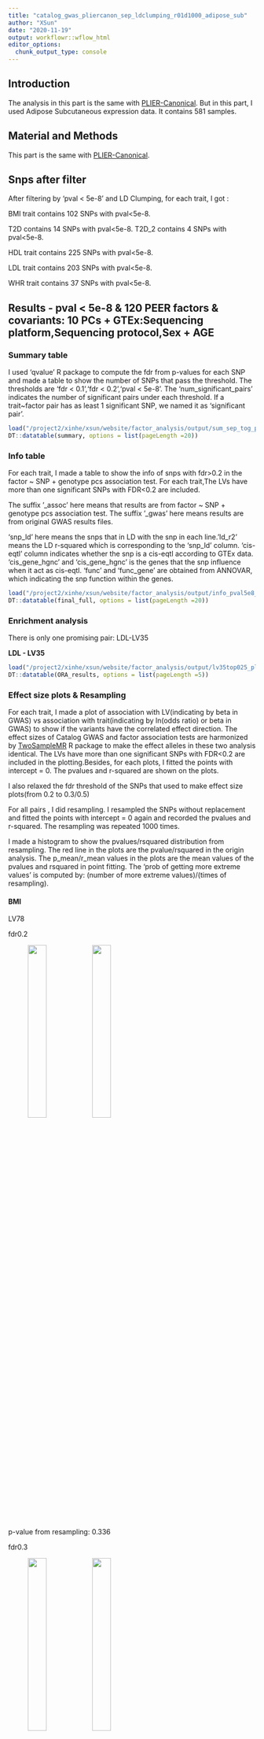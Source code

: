 ```yaml
---
title: "catalog_gwas_pliercanon_sep_ldclumping_r01d1000_adipose_sub"
author: "XSun"
date: "2020-11-19"
output: workflowr::wflow_html
editor_options:
  chunk_output_type: console
---
```



## Introduction

The analysis in this part is the same with [PLIER-Canonical](https://xsun1229.github.io/factor_analysis/catalog_gwas_pliercanon_sep_ldclumping_r01d1000.html). But in this part, I used Adipose Subcutaneous expression data. It contains 581 samples. 


## Material and Methods

This part is the same with [PLIER-Canonical](https://xsun1229.github.io/factor_analysis/catalog_gwas_pliercanon_sep_ldclumping_r01d1000.html).


## Snps after filter

After filtering by 'pval < 5e-8' and LD Clumping, for each trait, I got :

BMI trait contains 102 SNPs with pval<5e-8. 

T2D contains 14 SNPs with pval<5e-8. T2D_2 contains 4 SNPs with pval<5e-8.

HDL trait contains 225 SNPs with pval<5e-8.

LDL trait contains 203 SNPs with pval<5e-8.

WHR trait contains 37 SNPs with pval<5e-8.


## Results - pval < 5e-8 & 120 PEER factors & covariants: 10 PCs + GTEx:Sequencing platform,Sequencing protocol,Sex + AGE

### Summary table

I used 'qvalue' R package to compute the fdr from p-values for each SNP and made a table to show the number of SNPs that pass the threshold. The thresholds are 'fdr < 0.1','fdr < 0.2','pval < 5e-8'. The 'num_significant_pairs' indicates the number of significant pairs under each threshold. If a trait~factor pair has as least 1 significant SNP, we named it as 'significant pair'. 

```r
load("/project2/xinhe/xsun/website/factor_analysis/output/sum_sep_tog_pval_pliercanon_wgpc_ldcl_d1k_ageco_adp.rdata")
DT::datatable(summary, options = list(pageLength =20))
```


### Info table

For each trait, I made a table to show the info of snps with fdr>0.2 in the factor ~ SNP + genotype pcs association test. For each trait,The LVs have more than one significant SNPs with FDR<0.2 are included. 

The suffix '_assoc' here means that results are from factor ~ SNP + genotype pcs association test. The suffix '_gwas' here means results are from original GWAS results files. 

'snp_ld' here means the snps that in LD with the snp in each line.'ld_r2' means the LD r-squared which is corresponding to the 'snp_ld' column. 'cis-eqtl' column indicates whether the snp is a cis-eqtl according to GTEx data. 'cis_gene_hgnc' and 'cis_gene_hgnc' is the genes that the snp influence when it act as cis-eqtl. 'func' and 'func_gene' are obtained from ANNOVAR, which indicating the snp function within the genes.


```r
load("/project2/xinhe/xsun/website/factor_analysis/output/info_pval5e8_pliercanon_ld_d1k_ageco_adp.rdata")
DT::datatable(final_full, options = list(pageLength =20))
```


### Enrichment analysis

There is only one promising pair: LDL-LV35

**LDL - LV35**

```r
load("/project2/xinhe/xsun/website/factor_analysis/output/lv35top025_pliercanon_adp.rdata")
DT::datatable(ORA_results, options = list(pageLength =5))
```


### Effect size plots & Resampling

For each trait, I made a plot of association with LV(indicating by beta in GWAS) vs association with trait(indicating by ln(odds ratio) or beta in GWAS) to show if the variants have the correlated effect direction. The effect sizes of Catalog GWAS and factor association tests are harmonized by [TwoSampleMR](https://mrcieu.github.io/TwoSampleMR/articles/introduction.html) R package to make the effect alleles in these two analysis identical. The LVs have more than one significant SNPs with FDR<0.2 are included in the plotting.Besides, for each plots, I fitted the points with intercept = 0. The pvalues and r-squared are shown on the plots.

I also relaxed the fdr threshold of the SNPs that used to make effect size plots(from 0.2 to 0.3/0.5)

For all pairs , I did resampling. I resampled the SNPs without replacement and fitted the points with intercept = 0 again and recorded the pvalues and r-squared. The resampling was repeated 1000 times.

I made a histogram to show the pvalues/rsquared distribution from resampling. The red line in the plots are the pvalue/rsquared in the origin analysis. The p_mean/r_mean values in the plots are the mean values of the pvalues and rsquared in point fitting. The 'prob of getting more extreme values' is computed by: (number of more extreme values)/(times of resampling).

#### BMI 

LV78

fdr0.2

<figure class="half">
    <img src="https://github.com/xsun1229/factor_analysis/raw/master/output/effectsize_lv78_bmi_pval5e8_pliercanon_d1k_ageco_adp.jpeg" width="30%">
    <img src="https://github.com/xsun1229/factor_analysis/raw/master/output/resampling_hist_pliercanon_78_bmi_adp.jpeg" width="30%">
</figure>

p-value from resampling: 0.336

fdr0.3 

<figure class="half">
    <img src="https://github.com/xsun1229/factor_analysis/raw/master/output/effectsize_lv78_bmi_pval5e8_pliercanon_d1k_ageco_fdr03_adp.jpeg" width="30%">
    <img src="https://github.com/xsun1229/factor_analysis/raw/master/output/resampling_hist_pliercanon_78_bmi_fdr03_adp.jpeg" width="30%">
</figure>

p-value from resampling: 0.336

fdr0.5

<figure class="half">
    <img src="https://github.com/xsun1229/factor_analysis/raw/master/output/effectsize_lv78_bmi_pval5e8_pliercanon_d1k_ageco_fdr05_adp.jpeg" width="30%">
    <img src="https://github.com/xsun1229/factor_analysis/raw/master/output/resampling_hist_pliercanon_78_bmi_fdr05_adp.jpeg" width="30%">
</figure>

p-value from resampling: 0.432

LV100

fdr0.2

<figure class="half">
    <img src="https://github.com/xsun1229/factor_analysis/raw/master/output/effectsize_lv100_bmi_pval5e8_pliercanon_d1k_ageco_adp.jpeg" width="30%">
    <img src="https://github.com/xsun1229/factor_analysis/raw/master/output/resampling_hist_pliercanon_100_bmi_adp.jpeg" width="30%">
</figure>

p-value from resampling: 0.305

fdr0.3 

<figure class="half">
    <img src="https://github.com/xsun1229/factor_analysis/raw/master/output/effectsize_lv100_bmi_pval5e8_pliercanon_d1k_ageco_fdr03_adp.jpeg" width="30%">
    <img src="https://github.com/xsun1229/factor_analysis/raw/master/output/resampling_hist_pliercanon_100_bmi_fdr03_adp.jpeg" width="30%">
</figure>

p-value from resampling: 0.305

fdr0.5

<figure class="half">
    <img src="https://github.com/xsun1229/factor_analysis/raw/master/output/effectsize_lv100_bmi_pval5e8_pliercanon_d1k_ageco_fdr05_adp.jpeg" width="30%">
    <img src="https://github.com/xsun1229/factor_analysis/raw/master/output/resampling_hist_pliercanon_100_bmi_fdr05_adp.jpeg" width="30%">
</figure>

p-value from resampling: 0.607


#### HDL

None of the LVs have >1 SNPs at FDR<0.2.


#### LDL

LV35

fdr0.2

<figure class="half">
    <img src="https://github.com/xsun1229/factor_analysis/raw/master/output/effectsize_lv35_LDL_pval5e8_pliercanon_d1k_ageco_adp.jpeg" width="30%">
    <img src="https://github.com/xsun1229/factor_analysis/raw/master/output/resampling_hist_pliercanon_35_LDL_adp.jpeg" width="30%">
</figure>

p-value from resampling: 0.037

fdr0.3 

<figure class="half">
    <img src="https://github.com/xsun1229/factor_analysis/raw/master/output/effectsize_lv35_LDL_pval5e8_pliercanon_d1k_ageco_fdr03_adp.jpeg" width="30%">
    <img src="https://github.com/xsun1229/factor_analysis/raw/master/output/resampling_hist_pliercanon_35_LDL_fdr03_adp.jpeg" width="30%">
</figure>

p-value from resampling: 0.037

fdr0.5

<figure class="half">
    <img src="https://github.com/xsun1229/factor_analysis/raw/master/output/effectsize_lv35_LDL_pval5e8_pliercanon_d1k_ageco_fdr05_adp.jpeg" width="30%">
    <img src="https://github.com/xsun1229/factor_analysis/raw/master/output/resampling_hist_pliercanon_35_LDL_fdr05_adp.jpeg" width="30%">
</figure>

p-value from resampling: 0.037



LV94

fdr0.2

<figure class="half">
    <img src="https://github.com/xsun1229/factor_analysis/raw/master/output/effectsize_lv94_LDL_pval5e8_pliercanon_d1k_ageco_adp.jpeg" width="30%">
    <img src="https://github.com/xsun1229/factor_analysis/raw/master/output/resampling_hist_pliercanon_94_LDL_adp.jpeg" width="30%">
</figure>

p-value from resampling: 0.295

fdr0.3 

<figure class="half">
    <img src="https://github.com/xsun1229/factor_analysis/raw/master/output/effectsize_lv94_LDL_pval5e8_pliercanon_d1k_ageco_fdr03_adp.jpeg" width="30%">
    <img src="https://github.com/xsun1229/factor_analysis/raw/master/output/resampling_hist_pliercanon_94_LDL_fdr03_adp.jpeg" width="30%">
</figure>

p-value from resampling: 0.295

fdr0.5

<figure class="half">
    <img src="https://github.com/xsun1229/factor_analysis/raw/master/output/effectsize_lv94_LDL_pval5e8_pliercanon_d1k_ageco_fdr05_adp.jpeg" width="30%">
    <img src="https://github.com/xsun1229/factor_analysis/raw/master/output/resampling_hist_pliercanon_94_LDL_fdr05_adp.jpeg" width="30%">
</figure>

p-value from resampling: 0.295


#### T2D_2

None of the LVs have >1 SNPs at FDR<0.2.

#### T2D

None of the LVs have >1 SNPs at FDR<0.2.


#### WHR

None of the LVs have >1 SNPs at FDR<0.2.




#### LDL

<figure class="half">
    <img src="https://github.com/xsun1229/factor_analysis/raw/master/output/effectsize_lv35_LDL_pval5e8_pliercanon_d1k_ageco_reverse_adp.jpeg" width="30%">
    <img src="https://github.com/xsun1229/factor_analysis/raw/master/output/effectsize_lv35_LDL_pval5e8_pliercanon_d1k_ageco_reverse_remove_adp.jpeg" width="30%">
</figure>




### QQplots - promising pairs


#### LDL

LV35

<figure class="half">
    <img src="https://github.com/xsun1229/factor_analysis/raw/master/output/qq_unif_lv35_LDL_pliercanon_adp.jpeg" width="30%">
</figure>



### Colocalization -- 500kb

The colocalization analysis was performed using the approximate Bayes factor test implemented in the Coloc package. Coloc computes five posterior probabilities (PP0, PP1, PP2, PP3 and PP4), each corresponding to a hypothesis: H0, no association with either trait; H1, association with trait 1 but not with trait 2; H2, association with trait 2 but not with trait 1; H3, association with trait 1 and trait 2, two independent SNPs; H4, association with trait 1 and trait 2, one shared SNP. We ran Coloc with the default parameters and used PP4 to assess evidence of colocalization. We visualized the colocalization of factor - QTLs and GWAS associations using the [LocusCompareR package](https://github.com/boxiangliu/locuscomparer).

Chromosome selection: I first sorted the SNPs by their pvalues from factor association tests, then I selected the first two SNPs and chose their chromosome to do the colocalization test adn visualization. 


#### LDL

lv35

```r
load("/project2/xinhe/xsun/website/factor_analysis/output/LDL_35_20816003.coloc.results_adp_500.rdata")
note <- c(NA,"no association with either trait","association with trait 1 but not with trait 2","association with trait 2 but not with trait 1","association with trait 1 and trait 2,two independent SNPs"," association with trait 1 and trait 2, one shared SNP")
pval <- cbind(results$summary,note)
knitr::kable(pval, caption = "pvalues in coloclization")
```

<figure class="half">
    <img src="https://github.com/xsun1229/factor_analysis/raw/master/output/LDL_35_20816003.coloc_adp_500.jpeg" width="80%">
</figure>

```r
load("/project2/xinhe/xsun/website/factor_analysis/output/LDL_35_45149969.coloc.results_adp_500.rdata")
note <- c(NA,"no association with either trait","association with trait 1 but not with trait 2","association with trait 2 but not with trait 1","association with trait 1 and trait 2,two independent SNPs"," association with trait 1 and trait 2, one shared SNP")
pval <- cbind(results$summary,note)
knitr::kable(pval, caption = "pvalues in coloclization")
```

<figure class="half">
    <img src="https://github.com/xsun1229/factor_analysis/raw/master/output/LDL_35_45149969.coloc_adp_500.jpeg" width="80%">
</figure>


